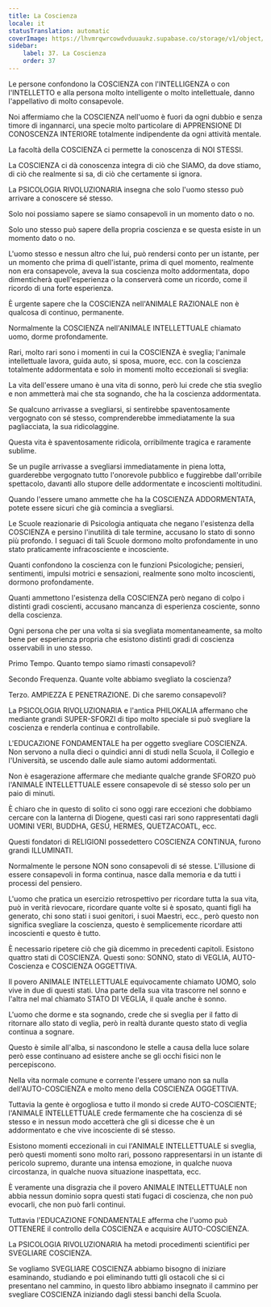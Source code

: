 ```yaml
---
title: La Coscienza
locale: it
statusTranslation: automatic
coverImage: https://lhvmrqwrcowdvduuaukz.supabase.co/storage/v1/object/public/strapi-uploads/small_cover-educacion-fundamental.webp-2d51a7828a2b1309555be27f7e2a61a0.webp
sidebar:
    label: 37. La Coscienza
    order: 37
---
```

Le persone confondono la COSCIENZA con l'INTELLIGENZA o con l'INTELLETTO e alla persona molto intelligente o molto intellettuale, danno l'appellativo di molto consapevole.

Noi affermiamo che la COSCIENZA nell'uomo è fuori da ogni dubbio e senza timore di ingannarci, una specie molto particolare di APPRENSIONE DI CONOSCENZA INTERIORE totalmente indipendente da ogni attività mentale.

La facoltà della COSCIENZA ci permette la conoscenza di NOI STESSI.

La COSCIENZA ci dà conoscenza integra di ciò che SIAMO, da dove stiamo, di ciò che realmente si sa, di ciò che certamente si ignora.

La PSICOLOGIA RIVOLUZIONARIA insegna che solo l'uomo stesso può arrivare a conoscere sé stesso.

Solo noi possiamo sapere se siamo consapevoli in un momento dato o no.

Solo uno stesso può sapere della propria coscienza e se questa esiste in un momento dato o no.

L'uomo stesso e nessun altro che lui, può rendersi conto per un istante, per un momento che prima di quell'istante, prima di quel momento, realmente non era consapevole, aveva la sua coscienza molto addormentata, dopo dimenticherà quell'esperienza o la conserverà come un ricordo, come il ricordo di una forte esperienza.

È urgente sapere che la COSCIENZA nell'ANIMALE RAZIONALE non è qualcosa di continuo, permanente.

Normalmente la COSCIENZA nell'ANIMALE INTELLETTUALE chiamato uomo, dorme profondamente.

Rari, molto rari sono i momenti in cui la COSCIENZA è sveglia; l'animale intellettuale lavora, guida auto, si sposa, muore, ecc. con la coscienza totalmente addormentata e solo in momenti molto eccezionali si sveglia:

La vita dell'essere umano è una vita di sonno, però lui crede che stia sveglio e non ammetterà mai che sta sognando, che ha la coscienza addormentata.

Se qualcuno arrivasse a svegliarsi, si sentirebbe spaventosamente vergognato con sé stesso, comprenderebbe immediatamente la sua pagliacciata, la sua ridicolaggine.

Questa vita è spaventosamente ridicola, orribilmente tragica e raramente sublime.

Se un pugile arrivasse a svegliarsi immediatamente in piena lotta, guarderebbe vergognato tutto l'onorevole pubblico e fuggirebbe dall'orribile spettacolo, davanti allo stupore delle addormentate e incoscienti moltitudini.

Quando l'essere umano ammette che ha la COSCIENZA ADDORMENTATA, potete essere sicuri che già comincia a svegliarsi.

Le Scuole reazionarie di Psicologia antiquata che negano l'esistenza della COSCIENZA e persino l'inutilità di tale termine, accusano lo stato di sonno più profondo. I seguaci di tali Scuole dormono molto profondamente in uno stato praticamente infracosciente e incosciente.

Quanti confondono la coscienza con le funzioni Psicologiche; pensieri, sentimenti, impulsi motrici e sensazioni, realmente sono molto incoscienti, dormono profondamente.

Quanti ammettono l'esistenza della COSCIENZA però negano di colpo i distinti gradi coscienti, accusano mancanza di esperienza cosciente, sonno della coscienza.

Ogni persona che per una volta si sia svegliata momentaneamente, sa molto bene per esperienza propria che esistono distinti gradi di coscienza osservabili in uno stesso.

Primo Tempo. Quanto tempo siamo rimasti consapevoli?

Secondo Frequenza. Quante volte abbiamo svegliato la coscienza?

Terzo. AMPIEZZA E PENETRAZIONE. Di che saremo consapevoli?

La PSICOLOGIA RIVOLUZIONARIA e l'antica PHILOKALIA affermano che mediante grandi SUPER-SFORZI di tipo molto speciale si può svegliare la coscienza e renderla continua e controllabile.

L'EDUCAZIONE FONDAMENTALE ha per oggetto svegliare COSCIENZA. Non servono a nulla dieci o quindici anni di studi nella Scuola, il Collegio e l'Università, se uscendo dalle aule siamo automi addormentati.

Non è esagerazione affermare che mediante qualche grande SFORZO può l'ANIMALE INTELLETTUALE essere consapevole di sé stesso solo per un paio di minuti.

È chiaro che in questo di solito ci sono oggi rare eccezioni che dobbiamo cercare con la lanterna di Diogene, questi casi rari sono rappresentati dagli UOMINI VERI, BUDDHA, GESÙ, HERMES, QUETZACOATL, ecc.

Questi fondatori di RELIGIONI possedettero COSCIENZA CONTINUA, furono grandi ILLUMINATI.

Normalmente le persone NON sono consapevoli di sé stesse. L'illusione di essere consapevoli in forma continua, nasce dalla memoria e da tutti i processi del pensiero.

L'uomo che pratica un esercizio retrospettivo per ricordare tutta la sua vita, può in verità rievocare, ricordare quante volte si è sposato, quanti figli ha generato, chi sono stati i suoi genitori, i suoi Maestri, ecc., però questo non significa svegliare la coscienza, questo è semplicemente ricordare atti incoscienti e questo è tutto.

È necessario ripetere ciò che già dicemmo in precedenti capitoli. Esistono quattro stati di COSCIENZA. Questi sono: SONNO, stato di VEGLIA, AUTO-Coscienza e COSCIENZA OGGETTIVA.

Il povero ANIMALE INTELLETTUALE equivocamente chiamato UOMO, solo vive in due di questi stati. Una parte della sua vita trascorre nel sonno e l'altra nel mal chiamato STATO DI VEGLIA, il quale anche è sonno.

L'uomo che dorme e sta sognando, crede che si sveglia per il fatto di ritornare allo stato di veglia, però in realtà durante questo stato di veglia continua a sognare.

Questo è simile all'alba, si nascondono le stelle a causa della luce solare però esse continuano ad esistere anche se gli occhi fisici non le percepiscono.

Nella vita normale comune e corrente l'essere umano non sa nulla dell'AUTO-COSCIENZA e molto meno della COSCIENZA OGGETTIVA.

Tuttavia la gente è orgogliosa e tutto il mondo si crede AUTO-COSCIENTE; l'ANIMALE INTELLETTUALE crede fermamente che ha coscienza di sé stesso e in nessun modo accetterà che gli si dicesse che è un addormentato e che vive incosciente di sé stesso.

Esistono momenti eccezionali in cui l'ANIMALE INTELLETTUALE si sveglia, però questi momenti sono molto rari, possono rappresentarsi in un istante di pericolo supremo, durante una intensa emozione, in qualche nuova circostanza, in qualche nuova situazione inaspettata, ecc.

È veramente una disgrazia che il povero ANIMALE INTELLETTUALE non abbia nessun dominio sopra questi stati fugaci di coscienza, che non può evocarli, che non può farli continui.

Tuttavia l'EDUCAZIONE FONDAMENTALE afferma che l'uomo può OTTENERE il controllo della COSCIENZA e acquisire AUTO-COSCIENZA.

La PSICOLOGIA RIVOLUZIONARIA ha metodi procedimenti scientifici per SVEGLIARE COSCIENZA.

Se vogliamo SVEGLIARE COSCIENZA abbiamo bisogno di iniziare esaminando, studiando e poi eliminando tutti gli ostacoli che si ci presentano nel cammino, in questo libro abbiamo insegnato il cammino per svegliare COSCIENZA iniziando dagli stessi banchi della Scuola.

